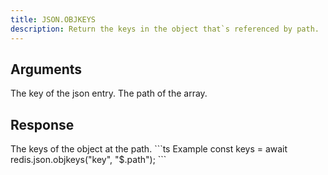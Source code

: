 ```yaml
---
title: JSON.OBJKEYS
description: Return the keys in the object that`s referenced by path.
---
```


## Arguments

<ParamField body="key" type="string" required>
    The key of the json entry.
</ParamField>
<ParamField body="path" type="string" default="$">
    The path of the array.
</ParamField>



## Response

<ResponseField type="string[]" required>
  The keys of the object at the path.
</ResponseField>

<RequestExample>
```ts Example
const keys = await redis.json.objkeys("key", "$.path");
```
</RequestExample>
